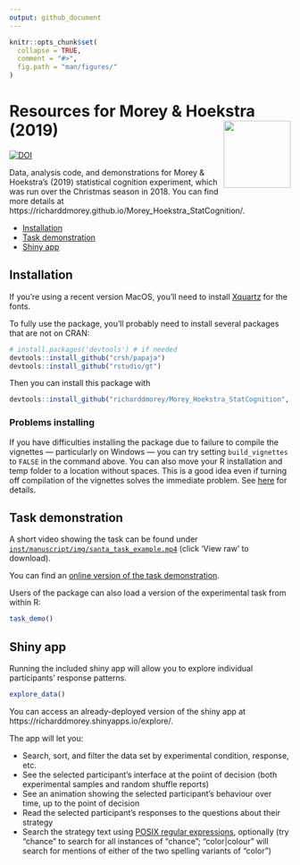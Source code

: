 ```yaml
---
output: github_document
---
```


<!-- README.md is generated from README.Rmd. Please edit that file -->

```r
knitr::opts_chunk$set(
  collapse = TRUE,
  comment = "#>",
  fig.path = "man/figures/"
)
```

# Resources for Morey & Hoekstra (2019) <img src="man/figures/logo.png" align="right" alt="" width="120" />

[![DOI](https://zenodo.org/badge/189821493.svg)](https://zenodo.org/badge/latestdoi/189821493)

Data, analysis code, and demonstrations for Morey & Hoekstra's (2019) statistical cognition experiment, which was run over the Christmas season in 2018. You can find more details at https://richarddmorey.github.io/Morey_Hoekstra_StatCognition/.


* [Installation](#installation)
* [Task demonstration](#task-demonstration)
* [Shiny app](#shiny-app)

## Installation 

If you're using a recent version MacOS, you'll need to install [Xquartz](https://www.xquartz.org/index.html) for the fonts.

To fully use the package, you'll probably need to install several packages that are not on CRAN:

``` r
# install.packages('devtools') # if needed
devtools::install_github("crsh/papaja")
devtools::install_github("rstudio/gt")
```

Then you can install this package with

``` r
devtools::install_github("richarddmorey/Morey_Hoekstra_StatCognition", build_vignettes = TRUE, dependencies = TRUE)
```

### Problems installing

If you have difficulties installing the package due to failure to compile the vignettes &mdash; particularly on Windows &mdash; you can try setting `build_vignettes` to `FALSE` in the command above. You can also move your R installation and temp folder to a location without spaces. This is a good idea even if turning off compilation of the vignettes solves the immediate problem. See [here](https://lcolladotor.github.io/2019/09/18/windows-user-space-issues-with-installing-r-packages/) for details.



## Task demonstration

A short video showing the task can be found under [`inst/manuscript/img/santa_task_example.mp4`](https://github.com/richarddmorey/Morey_Hoekstra_StatCognition/blob/master/inst/manuscript/img/santa_task_example.mp4)  (click 'View raw' to download).

You can find an [online version of the task demonstration](https://richarddmorey.github.io/Morey_Hoekstra_StatCognition/articles/task_demo.html).

Users of the package can also load a version of the experimental task from within R:

``` r
task_demo()
```

## Shiny app

Running the included shiny app will allow you to explore individual participants' response patterns.

``` r
explore_data()
```
You can access an already-deployed version of the shiny app at https://richarddmorey.shinyapps.io/explore/.

The app will let you:

* Search, sort, and filter the data set by experimental condition, response, etc.
* See the selected participant's interface at the poiint of decision (both experimental samples and random shuffle reports)
* See an animation showing the selected participant's behaviour over time, up to the point of decision
* Read the selected participant's responses to the questions about their strategy
* Search the strategy text using [POSIX regular expressions](https://stat.ethz.ch/R-manual/R-devel/library/base/html/regex.html), optionally (try "chance" to search for all instances of "chance"; "color|colour" will search for mentions of either of the two spelling variants of "color")





